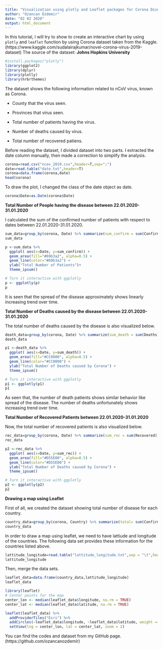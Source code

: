 ---
title: "Visualization using plotly and Leaflet packages for Corona Disease"
author: "Ozancan Özdemir"
date: "02 02 2020"
output: html_document
---

In this tutorial, I will try to show to create an interactive chart by using ```plotly``` and ```leaflet```  function by using Corona dataset taken from the Kaggle. (https://www.kaggle.com/sudalairajkumar/novel-corona-virus-2019-dataset) 
The source of the dataset: **Johns Hopkins University**




```{r,message=FALSE,warning=FALSE}
#install.packages("plotly")
library(ggplot2)
library(dplyr)
library(plotly)
library(hrbrthemes)
```

The dataset shows the following information related to nCoV virus, known as Corona.

+ County that the virus seen. 

+ Provinces that virus seen.

+ Total number of patients having the virus.

+ Number of deaths caused by virus.

+ Total number of recovered patiens. 


Before reading the dataset, I divided dataset into two parts. I extracted the date column manually, then made a correction to simplify the analysis. 

```{r}
corona=read.csv("ncov_2019.csv",header=T,sep=";")
date=read.table("date.txt",header=T)
corona=data.frame(corona,date)
head(corona)
```

To draw the plot, I changed the class of the date object as date. 

```{r}
corona$Date=as.Date(corona$Date)
```

**Total Number of People having the disease between 22.01.2020-31.01.2020**

I calculated the sum of the confirmed number of patients with respect to dates between 22.01.2020-31.01.2020.

```{r}
sum_data=group_by(corona, Date) %>% summarize(sum_confirm = sum(Confirmed))
sum_data
```

```{r}
p <-sum_data %>%
  ggplot( aes(x=Date, y=sum_confirm)) +
  geom_area(fill="#69b3a2", alpha=0.5) +
  geom_line(color="#69b3a2") +
  ylab("Total Number of Patients")+
  theme_ipsum()

# Turn it interactive with ggplotly
p <- ggplotly(p)
p

```

It is seen that the spread of the disease approximately shows linearly increasing trend over time. 


**Total Number of Deaths caused by the disease between 22.01.2020-31.01.2020**

The total number of deaths caused by the disease is also visualized below. 

```{r}
death_data=group_by(corona, Date) %>% summarize(sum_death = sum(Deaths))
death_data
```

```{r}
p1 <-death_data %>%
  ggplot( aes(x=Date, y=sum_death)) +
  geom_area(fill="#CC0000", alpha=0.5) +
  geom_line(color="#CC0000") +
  ylab("Total Number of Deaths caused by Corona") +
  theme_ipsum()

# Turn it interactive with ggplotly
p1 <- ggplotly(p1)
p1

```

As seen that, the number of death patients shows similar behavior like spread of the disease. The number of deaths unfortunately shows increasing trend over time. 



**Total Number of Recovered Patients  between 22.01.2020-31.01.2020**


Now, the total number of recovered patients is also visualized below. 


```{r}
rec_data=group_by(corona, Date) %>% summarize(sum_rec = sum(Recovered))
rec_data
```

```{r}
p2 <-rec_data %>%
  ggplot( aes(x=Date, y=sum_rec)) +
  geom_area(fill="#D55E00", alpha=0.5) +
  geom_line(color="#D55E00") +
  ylab("Total Number of Deaths caused by Corona") +
  theme_ipsum()

# Turn it interactive with ggplotly
p2 <- ggplotly(p2)
p2

```


**Drawing a map using Leaflet**

First of all, we created the dataset showing total number of disease for each country. 

```{r}
country_data=group_by(corona, Country) %>% summarize(total= sum(Confirmed))
country_data
```

In order to draw a map using leaflet, we need to have lattiude and longitude of the countries. The following data set provides these information for the countries listed above. 

```{r}
lattitude_longitude=read.table("lattitude_longitude.txt",sep = "\t",header=T)
lattitude_longitude
```

Then, merge the data sets. 

```{r}
leaflet_data=data.frame(country_data,lattitude_longitude)
leaflet_data
```



```{r,message=FALSE,warning=FALSE}
library(leaflet)
# Center points for the map
center_lon <- median(leaflet_data$longitude, na.rm = TRUE)
center_lat <- median(leaflet_data$latitude, na.rm = TRUE)

leaflet(leaflet_data) %>%
  addProviderTiles("Esri") %>%
  addCircles(~leaflet_data$longitude, ~leaflet_data$latitude, weight =~leaflet_data$total^(1/2), popup = ~leaflet_data$name, color = "red") %>%
  setView(lng = center_lon, lat = center_lat, zoom = 2)

```

You can find the codes and dataset from my GitHub page. (https://github.com/ozancanozdemir)
